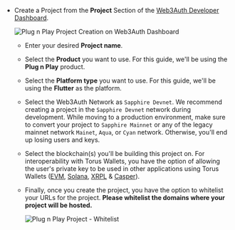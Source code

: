 - Create a Project from the **Project** Section of the
  [Web3Auth Developer Dashboard](https://dashboard.web3auth.io/).

  ![Plug n Play Project Creation on Web3Auth Dashboard](/images/dashboard/create-project-name.png)

  - Enter your desired **Project name**.
  - Select the **Product** you want to use. For this guide, we'll be using the **Plug n Play**
    product.
  - Select the **Platform type** you want to use. For this guide, we'll be using the **Flutter** as
    the platform.
  - Select the Web3Auth Network as `Sapphire Devnet`. We recommend creating a project in the
    `Sapphire Devnet` network during development. While moving to a production environment, make
    sure to convert your project to `Sapphire Mainnet` or any of the legacy mainnet network
    `Mainet`, `Aqua`, or `Cyan` network. Otherwise, you'll end up losing users and keys.
  - Select the blockchain(s) you'll be building this project on. For interoperability with Torus
    Wallets, you have the option of allowing the user's private key to be used in other applications
    using Torus Wallets ([EVM](https://app.tor.us), [Solana](https://solana.tor.us),
    [XRPL](https://xrpl.tor.us) & [Casper](https://casper.tor.us)).
  - Finally, once you create the project, you have the option to whitelist your URLs for the
    project. **Please whitelist the domains where your project will be hosted.**

    ![Plug n Play Project - Whitelist](/images/dashboard/project-whitelist.png)
